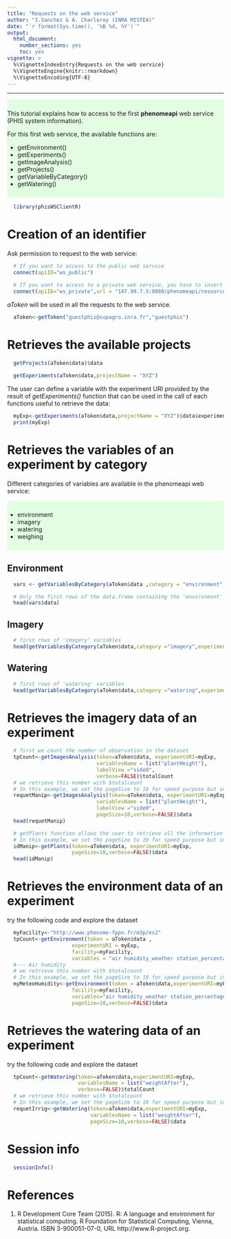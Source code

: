 ```yaml
---
title: "Requests on the web service"
author: "I.Sanchez & A. Charleroy (INRA MISTEA)"
date: "`r format(Sys.time(), '%B %d, %Y')`"
output:
  html_document:
    number_sections: yes
    toc: yes
vignette: >
  %\VignetteIndexEntry{Requests on the web service}
  %\VignetteEngine{knitr::rmarkdown}
  %\VignetteEncoding{UTF-8}
---
```


<!---
Program  : requestWS.Rmd
Author   : I.Sanchez (MISTEA)
Objective: a vignette for phisWSClientR library
           an introduction to requesting the phenomeapi (phis web service)
Creation : 19/03/2018
Update   : 14/02/2019
-->

***

<div style="background-color:rgba(0, 255, 0,0.1); text-align:left; vertical-align: center; padding:10px 0;">
This tutorial explains how to access to the first **phenomeapi** web service (PHIS system information).

For this first web service, the available functions are:

* getEnvironment()
* getExperiments()
* getImageAnalysis()
* getProjects()
* getVariableByCategory()
* getWatering()
</div>


```r
  library(phisWSClientR)
```

# Creation of an identifier
Ask permission to request to the web service:

```r
  # If you want to access to the public web service 
  connect(apiID="ws_public")
```

```r
  # If you want to access to a private web service, you have to insert the address of the WS and the port
  connect(apiID="ws_private",url = "147.99.7.5:8080/phenomeapi/resources/")
```


*aToken* will be used in all the requests to the web service.

```r
  aToken<-getToken("guestphis@supagro.inra.fr","guestphis")
```

# Retrieves the available projects
```r
  getProjects(aToken$data)$data
  
  getExperiments(aToken$data,projectName = "XYZ")
```

The user can define a variable with the experiment URI provided by the result of *getExperiments()* function that can be used in the call of each functions useful to retrieve the data:
  
```r
  myExp<-getExperiments(aToken$data,projectName = "XYZ")$data$experimentURI
  print(myExp)
```

# Retrieves the variables of an experiment by category
Different categories of variables are available in the phenomeapi web service:

<div style="background-color:rgba(0, 255, 0,0.1); text-align:left; vertical-align: center; padding:10px 0;">
* environment
* imagery
* watering
* weighing
</div>

## Environment
```r
  vars <- getVariablesByCategory(aToken$data ,category = "environment",experimentURI = myExp)

  # Only the first rows of the data.frame containing the 'environment' variables...
  head(vars$data)
```

## Imagery
```r
  # first rows of 'imagery' variables
  head(getVariablesByCategory(aToken$data,category ="imagery",experimentURI=myExp)$data)
```

## Watering
```r
  # first rows of 'watering' variables
  head(getVariablesByCategory(aToken$data,category ="watering",experimentURI=myExp)$data)
```


# Retrieves the imagery data of an experiment
```r
  # first we count the number of observation in the dataset
  tpCount<-getImagesAnalysis(token=aToken$data, experimentURI=myExp,
                             variablesName = list("plantHeight"),
                             labelView ="side0",
                             verbose=FALSE)$totalCount
  # we retrieve this number with $totalcount
  # In this example, we set the pageSize to 10 for speed purpose but in real example, please use tpCount
  requetManip<-getImagesAnalysis(token=aToken$data, experimentURI=myExp,
                             variablesName = list("plantHeight"),
                             labelView ="side0",
                             pageSize=10,verbose=FALSE)$data
  head(requetManip)

  # getPlants function allows the user to retrieve all the information for all the plants of an experiment
  # In this example, we set the pageSize to 10 for speed purpose but in real example, please use tpCount
  idManip<-getPlants(token=aToken$data, experimentURI=myExp,
                     pageSize=10,verbose=FALSE)$data
  head(idManip)
```

# Retrieves the environment data of an experiment
try the following code and explore the dataset

```r
  myFacility<-"http://www.phenome-fppn.fr/m3p/es2"
  tpCount<-getEnvironment(token = aToken$data ,
                     experimentURI = myExp,
                     facility=myFacility,
                     variables = "air humidity_weather station_percentage",verbose=FALSE)$totalCount
  #--- Air humidity
  # we retrieve this number with $totalcount
  # In this example, we set the pageSize to 10 for speed purpose but in real example, please use tpCount
  myMeteoHumidity<-getEnvironment(token = aToken$data,experimentURI=myExp,
                     facility=myFacility,
                     variables="air humidity_weather station_percentage",
                     pageSize=10,verbose=FALSE)$data
```

# Retrieves the watering data of an experiment
try the following code and explore the dataset

```r
  tpCount<-getWatering(token=aToken$data,experimentURI=myExp,
                       variablesName = list("weightAfter"),
                       verbose=FALSE)$totalCount
  # we retrieve this number with $totalcount
  # In this example, we set the pageSize to 10 for speed purpose but in real example, please use tpCount
  requetIrrig<-getWatering(token=aToken$data,experimentURI=myExp,
                           variablesName = list("weightAfter"),
                           pageSize=10,verbose=FALSE)$data
```

# Session info

```r
  sessionInfo()
```

# References
1. R Development Core Team (2015). R: A language and environment for statistical computing. R Foundation for
      Statistical Computing, Vienna, Austria. ISBN 3-900051-07-0, URL http://www.R-project.org.
